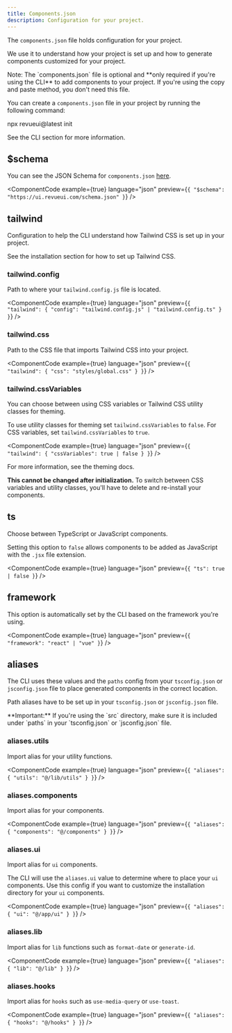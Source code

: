 ```yaml
---
title: Components.json
description: Configuration for your project.
---
```


The `components.json` file holds configuration for your project.

We use it to understand how your project is set up and how to generate components customized for your project.

<Callout className="mt-6">
  Note: The `components.json` file is optional and **only required if you're
  using the CLI** to add components to your project. If you're using the copy
  and paste method, you don't need this file.
</Callout>

You can create a `components.json` file in your project by running the following command:

<Bash className="mt-4">
<BashCommand>npx </BashCommand>revueui@latest init
</Bash>

See the <Link href="/docs/cli">CLI section</Link> for more information.

## $schema

You can see the JSON Schema for `components.json` [here](https://ui.revueui.com/schema.json).

<ComponentCode
  example={true}
  language="json"
  preview={`{
  "$schema": "https://ui.revueui.com/schema.json"
}`}
/>


## tailwind

Configuration to help the CLI understand how Tailwind CSS is set up in your project.

See the <Link href="/docs/installation">installation section</Link> for how to set up Tailwind CSS.

### tailwind.config

Path to where your `tailwind.config.js` file is located.

<ComponentCode
  example={true}
  language="json"
  preview={`{
  "tailwind": {
    "config": "tailwind.config.js" | "tailwind.config.ts"
  }
}`}
/>

### tailwind.css

Path to the CSS file that imports Tailwind CSS into your project.

<ComponentCode
  example={true}
  language="json"
  preview={`{
  "tailwind": {
    "css": "styles/global.css"
  }
}`}
/>

### tailwind.cssVariables

You can choose between using CSS variables or Tailwind CSS utility classes for theming.

To use utility classes for theming set `tailwind.cssVariables` to `false`. For CSS variables, set `tailwind.cssVariables` to `true`.

<ComponentCode
  example={true}
  language="json"
  preview={`{
  "tailwind": {
    "cssVariables": true | false
  }
}`}
/>

For more information, see the <Link href="/docs/theming">theming docs</Link>.

**This cannot be changed after initialization.** To switch between CSS variables and utility classes, you'll have to delete and re-install your components.

## ts

Choose between TypeScript or JavaScript components.

Setting this option to `false` allows components to be added as JavaScript with the `.jsx` file extension.

<ComponentCode
  example={true}
  language="json"
  preview={`{
  "ts": true | false
}`}
/>

## framework

This option is automatically set by the CLI based on the framework you're using.

<ComponentCode
  example={true}
  language="json"
  preview={`{
  "framework": "react" | "vue"
}`}
/>

## aliases

The CLI uses these values and the `paths` config from your `tsconfig.json` or `jsconfig.json` file to place generated components in the correct location.

Path aliases have to be set up in your `tsconfig.json` or `jsconfig.json` file.

<Callout className="mt-6">
  **Important:** If you're using the `src` directory, make sure it is included
  under `paths` in your `tsconfig.json` or `jsconfig.json` file.
</Callout>

### aliases.utils

Import alias for your utility functions.

<ComponentCode
  example={true}
  language="json"
  preview={`{
  "aliases": {
    "utils": "@/lib/utils"
  }
}`}
/>


### aliases.components

Import alias for your components.

<ComponentCode
  example={true}
  language="json"
  preview={`{
  "aliases": {
    "components": "@/components"
  }
}`}
/>

### aliases.ui

Import alias for `ui` components.

The CLI will use the `aliases.ui` value to determine where to place your `ui` components. Use this config if you want to customize the installation directory for your `ui` components.

<ComponentCode
  example={true}
  language="json"
  preview={`{
  "aliases": {
    "ui": "@/app/ui"
  }
}`}
/>

### aliases.lib

Import alias for `lib` functions such as `format-date` or `generate-id`.

<ComponentCode
  example={true}
  language="json"
  preview={`{
  "aliases": {
    "lib": "@/lib"
  }
}`}
/>

### aliases.hooks

Import alias for `hooks` such as `use-media-query` or `use-toast`.

<ComponentCode
  example={true}
  language="json"
  preview={`{
  "aliases": {
    "hooks": "@/hooks"
  }
}`}
/>
